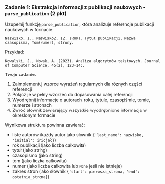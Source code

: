 ### Zadanie 1: Ekstrakcja informacji z publikacji naukowych - `parse_publication` (2 pkt)

Uzupełnij funkcję `parse_publication`, która analizuje referencje publikacji naukowych w formacie:
```
Nazwisko, I., Nazwisko2, I2. (Rok). Tytuł publikacji. Nazwa czasopisma, Tom(Numer), strony.
```

Przykład:
```
Kowalski, J., Nowak, A. (2023). Analiza algorytmów tekstowych. Journal of Computer Science, 45(2), 123-145.
```

Twoje zadanie:
1. Zaimplementuj wzorce wyrażeń regularnych dla różnych części referencji
2. Połącz je w pełny wzorzec do dopasowania całej referencji
3. Wyodrębnij informacje o autorach, roku, tytule, czasopiśmie, tomie, numerze i stronach
4. Zwróć słownik zawierający wszystkie wyodrębnione informacje w określonym formacie

Wynikowa struktura powinna zawierać:
- listę autorów (każdy autor jako słownik `{'last_name': nazwisko, 'initial': inicjał}`)
- rok publikacji (jako liczba całkowita)
- tytuł (jako string)
- czasopismo (jako string)
- tom (jako liczba całkowita)
- numer (jako liczba całkowita lub `None` jeśli nie istnieje)
- zakres stron (jako słownik `{'start': pierwsza_strona, 'end': ostatnia_strona}`)
